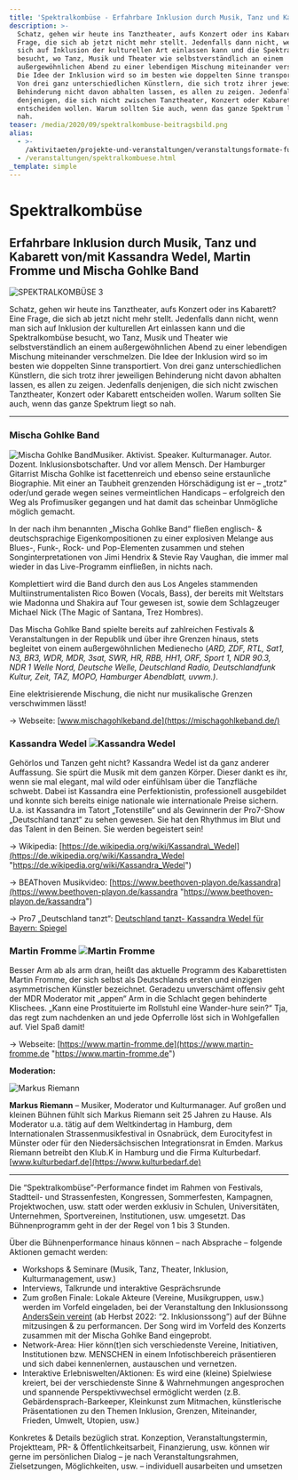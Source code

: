 ```yaml
---
title: 'Spektralkombüse - Erfahrbare Inklusion durch Musik, Tanz und Kabarett'
description: >-
  Schatz, gehen wir heute ins Tanztheater, aufs Konzert oder ins Kabarett? Eine
  Frage, die sich ab jetzt nicht mehr stellt. Jedenfalls dann nicht, wenn man
  sich auf Inklusion der kulturellen Art einlassen kann und die Spektralkombüse
  besucht, wo Tanz, Musik und Theater wie selbstverständlich an einem
  außergewöhnlichen Abend zu einer lebendigen Mischung miteinander verschmelzen.
  Die Idee der Inklusion wird so im besten wie doppelten Sinne transportiert.
  Von drei ganz unterschiedlichen Künstlern, die sich trotz ihrer jeweiligen
  Behinderung nicht davon abhalten lassen, es allen zu zeigen. Jedenfalls
  denjenigen, die sich nicht zwischen Tanztheater, Konzert oder Kabarett
  entscheiden wollen. Warum sollten Sie auch, wenn das ganze Spektrum liegt so
  nah.
teaser: /media/2020/09/spektralkombuse-beitragsbild.png
alias:
  - >-
    /aktivitaeten/projekte-und-veranstaltungen/veranstaltungsformate-fuer-dein-event/spektralkombuese
  - /veranstaltungen/spektralkombuese.html
_template: simple
---
```


# Spektralkombüse

## Erfahrbare Inklusion durch Musik, Tanz und Kabarett von/mit Kassandra Wedel, Martin Fromme und Mischa Gohlke Band

![SPEKTRALKOMBÜSE 3](/media/2015/11/SPEKTRALKOMBUESE-3.png)

Schatz, gehen wir heute ins Tanztheater, aufs Konzert oder ins Kabarett? Eine Frage, die sich ab jetzt nicht mehr stellt. Jedenfalls dann nicht, wenn man sich auf Inklusion der kulturellen Art einlassen kann und die Spektralkombüse besucht, wo Tanz, Musik und Theater wie selbstverständlich an einem außergewöhnlichen Abend zu einer lebendigen Mischung miteinander verschmelzen. Die Idee der Inklusion wird so im besten wie doppelten Sinne transportiert. Von drei ganz unterschiedlichen Künstlern, die sich trotz ihrer jeweiligen Behinderung nicht davon abhalten lassen, es allen zu zeigen. Jedenfalls denjenigen, die sich nicht zwischen Tanztheater, Konzert oder Kabarett entscheiden wollen. Warum sollten Sie auch, wenn das ganze Spektrum liegt so nah.

***

### **Mischa Gohlke Band**

![Mischa Gohlke Band](/media/2018/11/MGB.jpeg "Mischa Gohlke Band")Musiker. Aktivist. Speaker. Kulturmanager. Autor. Dozent. Inklusionsbotschafter. Und vor allem Mensch. Der Hamburger Gitarrist Mischa Gohlke ist facettenreich und ebenso seine erstaunliche Biographie. Mit einer an Taubheit grenzenden Hörschädigung ist er – „trotz“ oder/und gerade wegen seines vermeintlichen Handicaps – erfolgreich den Weg als Profimusiker gegangen und hat damit das scheinbar Unmögliche möglich gemacht.

In der nach ihm benannten „Mischa Gohlke Band“ fließen englisch- & deutschsprachige Eigenkompositionen zu einer explosiven Melange aus Blues-, Funk-, Rock- und Pop-Elementen zusammen und stehen Songinterpretationen von Jimi Hendrix & Stevie Ray Vaughan, die immer mal wieder in das Live-Programm einfließen, in nichts nach.

Komplettiert wird die Band durch den aus Los Angeles stammenden 
Multiinstrumentalisten Rico Bowen (Vocals, Bass), der bereits mit 
Weltstars wie Madonna und Shakira auf Tour gewesen ist, sowie dem 
Schlagzeuger Michael Nick (The Magic of Santana, Trez Hombres).



Das Mischa Gohlke Band spielte bereits auf zahlreichen Festivals & Veranstaltungen in der Republik und über ihre Grenzen hinaus, stets begleitet von einem außergewöhnlichen Medienecho (*ARD, ZDF, RTL, Sat1, N3, BR3, WDR, MDR, 3sat, SWR, HR, RBB, HH1, ORF, Sport 1, NDR 90.3, NDR 1 Welle Nord, Deutsche Welle, Deutschland Radio, Deutschlandfunk Kultur, Zeit, TAZ, MOPO, Hamburger Abendblatt, uvwm.)*.

Eine elektrisierende Mischung, die nicht nur musikalische Grenzen verschwimmen lässt!

→ Webseite: [www.mischagohlkeband.de](https://mischagohlkeband.de/)

### **Kassandra Wedel** ![Kassandra Wedel](/media/2015/11/kassandra-wedel.jpg "Kassandra Wedel")

Gehörlos und Tanzen geht nicht? Kassandra Wedel ist da ganz anderer Auffassung. Sie spürt die Musik mit dem ganzen Körper. Dieser dankt es ihr, wenn sie mal elegant, mal wild oder einfühlsam über die Tanzfläche schwebt. Dabei ist Kassandra eine Perfektionistin, professionell ausgebildet und konnte sich bereits einige nationale wie internationale Preise sichern. U.a. ist Kassandra im Tatort „Totenstille“ und als Gewinnerin der Pro7-Show „Deutschland tanzt“ zu sehen gewesen. Sie hat den Rhythmus im Blut und das Talent in den Beinen. Sie werden begeistert sein!

→ Wikipedia: [https://de.wikipedia.org/wiki/Kassandra\_Wedel](https://de.wikipedia.org/wiki/Kassandra_Wedel "https://de.wikipedia.org/wiki/Kassandra_Wedel")

→ BEAThoven Musikvideo: [https://www.beethoven-playon.de/kassandra](https://www.beethoven-playon.de/kassandra "https://www.beethoven-playon.de/kassandra")

→ Pro7 „Deutschland tanzt“: [Deutschland tanzt- Kassandra Wedel für Bayern: Spiegel](https://www.prosieben.de/tv/deutschland-tanzt/video/12-kassandra-wedel-fuer-bayern-spiegel-clip)

### **Martin Fromme** ![Martin Fromme](/media/2015/11/Martin-Fromme.jpeg "Martin Fromme")

Besser Arm ab als arm dran, heißt das aktuelle Programm des Kabarettisten Martin Fromme, der sich selbst als Deutschlands ersten und einzigen asymmetrischen Künstler bezeichnet. Geradezu unverschämt offensiv geht der MDR Moderator mit „appen“ Arm in die Schlacht gegen behinderte Klischees. „Kann eine Prostituierte im Rollstuhl eine Wander-hure sein?“ Tja, das regt zum nachdenken an und jede Opferrolle löst sich in Wohlgefallen auf. Viel Spaß damit!

→ Webseite: [https://www.martin-fromme.de](https://www.martin-fromme.de "https://www.martin-fromme.de")

**Moderation:**

![Markus Riemann](/media/2018/09/markus-riemann-foto.1024x1024.jpg "Markus Riemann")

**Markus Riemann** – Musiker, Moderator und Kulturmanager. Auf großen und kleinen Bühnen fühlt sich Markus Riemann seit 25 Jahren zu Hause. Als Moderator u.a. tätig auf dem Weltkindertag in Hamburg, dem Internationalen Strassenmusikfestival in Osnabrück, dem Eurocityfest in Münster oder für den Niedersächsischen Integrationsrat in Emden. Markus Riemann betreibt den Klub.K in Hamburg und die Firma Kulturbedarf. [www.kulturbedarf.de](https://www.kulturbedarf.de)

***

Die “Spektralkombüse”-Performance findet im Rahmen von Festivals, Stadtteil- und Strassenfesten, Kongressen, Sommerfesten, Kampagnen, Projektwochen, usw. statt oder werden exklusiv in Schulen, Universitäten, Unternehmen, Sportvereinen, Institutionen, usw. umgesetzt. Das Bühnenprogramm geht in der der Regel von 1 bis 3 Stunden.

Über die Bühnenperformance hinaus können – nach Absprache – folgende Aktionen gemacht werden:

* Workshops & Seminare (Musik, Tanz, Theater, Inklusion, Kulturmanagement, usw.)
* Interviews, Talkrunde und interaktive Gesprächsrunde
* Zum großen Finale: Lokale Akteure (Vereine, Musikgruppen, usw.) werden im Vorfeld eingeladen, bei der Veranstaltung den Inklusionssong [AndersSein vereint](/anderssein-vereint-2/inklusionssong-fuer-deutschland.html) (ab Herbst 2022: “2. Inklusionssong”) auf der Bühne mitzusingen & zu performancen. Der Song wird im Vorfeld des Konzerts zusammen mit der Mischa Gohlke Band eingeprobt.
* Network-Area: Hier könn(t)en sich verschiedenste Vereine, Initiativen, Institutionen bzw. MENSCHEN in einem Infotischbereich präsentieren und sich dabei kennenlernen, austauschen und vernetzen.
* Interaktive Erlebniswelten/Aktionen: Es wird eine (kleine) Spielwiese kreiert, bei der verschiedenste Sinne & Wahrnehmungen angesprochen und spannende Perspektivwechsel ermöglicht werden (z.B. Gebärdensprach-Barkeeper, Kleinkunst zum Mitmachen, künstlerische Präsentationen zu den Themen Inklusion, Grenzen, Miteinander, Frieden, Umwelt, Utopien, usw.)

Konkretes & Details bezüglich strat. Konzeption, Veranstaltungstermin, Projektteam, PR- & Öffentlichkeitsarbeit, Finanzierung, usw. können wir gerne im persönlichen Dialog – je nach Veranstaltungsrahmen, Zielsetzungen, Möglichkeiten, usw. – individuell ausarbeiten und umsetzen
